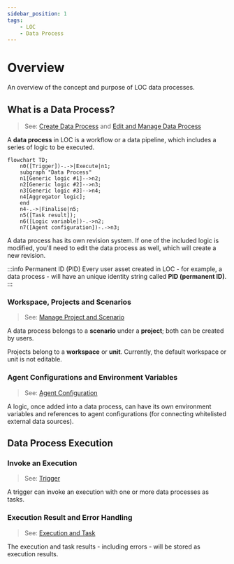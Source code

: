```yaml
---
sidebar_position: 1
tags:
    - LOC
    - Data Process
---
```


# Overview

An overview of the concept and purpose of LOC data processes.

## What is a Data Process?

> See: [Create Data Process](/main/feature/data-process/create) and [Edit and Manage Data Process](/main/feature/data-process/manage)

A **data process** in LOC is a workflow or a data pipeline, which includes a series of logic to be executed.

```mermaid
flowchart TD;
    n0([Trigger])-.->|Execute|n1;
    subgraph "Data Process"
    n1[Generic logic #1]-->n2;
    n2[Generic logic #2]-->n3;
    n3[Generic logic #3]-->n4;
    n4[Aggregator logic];
    end
    n4-.->|Finalise|n5;
    n5([Task result]);
    n6([Logic variable])-.->n2;
    n7([Agent configuration])-.->n3;
```

A data process has its own revision system. If one of the included logic is modified, you'll need to edit the data process as well, which will create a new revision.

:::info Permanent ID (PID)
Every user asset created in LOC - for example, a data process - will have an unique identity string called **PID (permanent ID)**.
:::

### Workspace, Projects and Scenarios

> See: [Manage Project and Scenario](/main/feature/data-process/project-scenario)

A data process belongs to a **scenario** under a **project**; both can be created by users.

Projects belong to a **workspace** or **unit**. Currently, the default workspace or unit is not editable.

### Agent Configurations and Environment Variables

> See: [Agent Configuration](/main/category/agent-configuration)

A logic, once added into a data process, can have its own environment variables and references to agent configurations (for connecting whitelisted external data sources).

## Data Process Execution

### Invoke an Execution

> See: [Trigger](/main/category/trigger)

A trigger can invoke an execution with one or more data processes as tasks.

### Execution Result and Error Handling

> See: [Execution and Task](/main/category/execution-and-task)

The execution and task results - including errors - will be stored as execution results.
